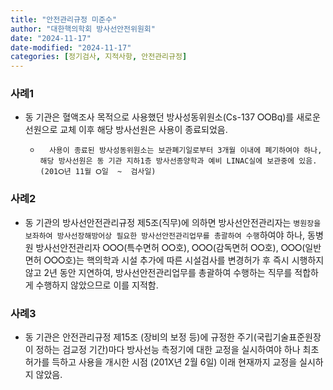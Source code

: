 ```yaml
---
title: "안전관리규정 미준수"
author: "대한핵의학회 방사선안전위원회"
date: "2024-11-17"
date-modified: "2024-11-17"
categories: [정기검사, 지적사항, 안전관리규정]
---
```


### 사례1
-   동 기관은 혈액조사 목적으로 사용했던 방사성동위원소(Cs-137 ⭘⭘Bq)를 새로운 선원으로 교체 이후 해당 방사선원은 사용이 종료되었음.
    -       사용이 종료된 방사성동위원소는 보관폐기일로부터 3개월 이내에 폐기하여야 하나, 해당 방사선원은 동 기관 지하1층 방사선종양학과 예비 LINAC실에 보관중에 있음. (201⭘년 11월 ⭘일  ~  검사일)   
    
### 사례2

-   동 기관의 방사선안전관리규정 제5조(직무)에 의하면 방사선안전관리자는 `병원장을 보좌하여 방사선장해방어상 필요한 방사선안전관리업무를 총괄하여 수행`하여야 하나, 동병원 방사선안전관리자 ⭘⭘⭘(특수면허 ⭘⭘호), ⭘⭘⭘(감독면허 ⭘⭘호), ⭘⭘⭘(일반면허 ⭘⭘⭘호)는 핵의학과 시설 추가에 따른 시설검사를 변경허가 후 즉시 시행하지 않고 2년 동안 지연하여, 방사선안전관리업무를 총괄하여 수행하는 직무를 적합하게 수행하지 않았으므로 이를 지적함.

### 사례3
-   동 기관은 안전관리규정 제15조 (장비의 보정 등)에 규정한 주기(국립기술표준원장이 정하는 검교정 기간)마다 방사선능 측정기에 대한 교정을 실시하여야 하나 최초 허가를 득하고 사용을 개시한 시점 (201X년 2월 6일) 이래 현재까지 교정을 실시하지 않았음.
